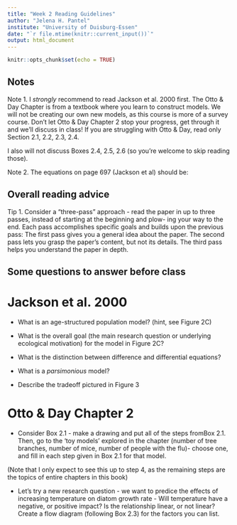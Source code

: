 ```yaml
---
title: "Week 2 Reading Guidelines"
author: "Jelena H. Pantel"
institute: "University of Duisburg-Essen"
date: "`r file.mtime(knitr::current_input())`"
output: html_document
---
```


```r
knitr::opts_chunk$set(echo = TRUE)
```

## Notes
Note 1. I *strongly* recommend to read Jackson et al. 2000 first. The Otto & Day Chapter is from a textbook where you learn to construct models. We will not be creating our own new models, as this course is more of a survey course. Don't let Otto & Day Chapter 2 stop your progress, get through it and we'll discuss in class! If you are struggling with Otto & Day, read only Section 2.1, 2.2, 2.3, 2.4.

I also will not discuss Boxes 2.4, 2.5, 2.6 (so you're welcome to skip reading those).

Note 2. The equations on page 697 (Jackson et al) should be:

\begin{align}
    C = aP
\end{align}

\begin{align}
    C =\frac{bP} {1 + cP}
\end{align}

\begin{align}
    C = dPe^{-fP}
\end{align}

## Overall reading advice

Tip 1. Consider a "three-pass" approach - read the paper in up to three passes, instead of starting at the beginning and plow- ing your way to the end. Each pass accomplishes specific goals and builds upon the previous pass: The first pass gives you a general idea about the paper. The second pass lets you grasp the paper’s content, but not its details. The third pass helps you understand the paper in depth.

## Some questions to answer before class

# Jackson et al. 2000

- What is an age-structured population model? (hint, see Figure 2C)

- What is the overall goal (the main research question or underlying ecological motivation) for the model in Figure 2C?

- What is the distinction between difference and differential equations?

- What is a *parsimonious* model?

- Describe the tradeoff pictured in Figure 3

# Otto & Day Chapter 2

- Consider Box 2.1 - make a drawing and put all of the steps fromBox 2.1. Then, go to the 'toy models' explored in the chapter (number of tree branches, number of mice, number of people with the flu)- choose one, and fill in each step given in Box 2.1 for that model.

(Note that I only expect to see this up to step 4, as the remaining steps are the topics of entire chapters in this book)

- Let's try a new research question - we want to predice the effects of increasing temperature on diatom growth rate - Will temperature have a negative, or positive impact? Is the relationship linear, or not linear? Create a flow diagram (following Box 2.3) for the factors you can list.